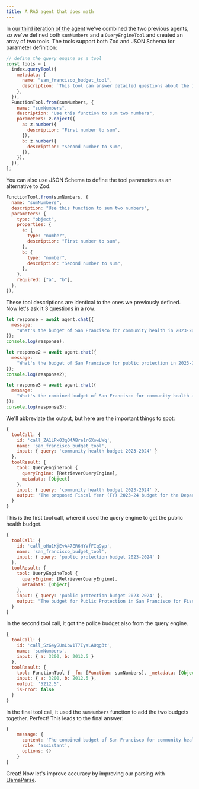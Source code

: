 ```yaml
---
title: A RAG agent that does math
---
```


In [our third iteration of the agent](https://github.com/run-llama/ts-agents/blob/main/3_rag_and_tools/agent.ts) we've combined the two previous agents, so we've defined both `sumNumbers` and a `QueryEngineTool` and created an array of two tools. The tools support both Zod and JSON Schema for parameter definition:

```javascript
// define the query engine as a tool
const tools = [
  index.queryTool({
    metadata: {
      name: "san_francisco_budget_tool",
      description: `This tool can answer detailed questions about the individual components of the budget of San Francisco in 2023-2024.`,
    },
  }),
  FunctionTool.from(sumNumbers, {
    name: "sumNumbers",
    description: "Use this function to sum two numbers",
    parameters: z.object({
      a: z.number({
        description: "First number to sum",
      }),
      b: z.number({
        description: "Second number to sum",
      }),
    }),
  }),
];
```

You can also use JSON Schema to define the tool parameters as an alternative to Zod.

```javascript
FunctionTool.from(sumNumbers, {
  name: "sumNumbers",
  description: "Use this function to sum two numbers",
  parameters: {
    type: "object",
    properties: {
      a: {
        type: "number",
        description: "First number to sum",
      },
      b: {
        type: "number",
        description: "Second number to sum",
      },
    },
    required: ["a", "b"],
  },
}),
```


These tool descriptions are identical to the ones we previously defined. Now let's ask it 3 questions in a row:

```javascript
let response = await agent.chat({
  message:
    "What's the budget of San Francisco for community health in 2023-24?",
});
console.log(response);

let response2 = await agent.chat({
  message:
    "What's the budget of San Francisco for public protection in 2023-24?",
});
console.log(response2);

let response3 = await agent.chat({
  message:
    "What's the combined budget of San Francisco for community health and public protection in 2023-24?",
});
console.log(response3);
```

We'll abbreviate the output, but here are the important things to spot:

```javascript
{
  toolCall: {
    id: 'call_ZA1LPx03gO4ABre1r6XowLWq',
    name: 'san_francisco_budget_tool',
    input: { query: 'community health budget 2023-2024' }
  },
  toolResult: {
    tool: QueryEngineTool {
      queryEngine: [RetrieverQueryEngine],
      metadata: [Object]
    },
    input: { query: 'community health budget 2023-2024' },
    output: 'The proposed Fiscal Year (FY) 2023-24 budget for the Department of Public Health is $3.2 billion
  }
}
```

This is the first tool call, where it used the query engine to get the public health budget.

```javascript
{
  toolCall: {
    id: 'call_oHu1KjEvA47ER6HYVfFIq9yp',
    name: 'san_francisco_budget_tool',
    input: { query: 'public protection budget 2023-2024' }
  },
  toolResult: {
    tool: QueryEngineTool {
      queryEngine: [RetrieverQueryEngine],
      metadata: [Object]
    },
    input: { query: 'public protection budget 2023-2024' },
    output: "The budget for Public Protection in San Francisco for Fiscal Year (FY) 2023-24 is $2,012.5 million."
  }
}
```

In the second tool call, it got the police budget also from the query engine.

```javascript
{
  toolCall: {
    id: 'call_SzG4yGUnLbv1T7IyaLAOqg3t',
    name: 'sumNumbers',
    input: { a: 3200, b: 2012.5 }
  },
  toolResult: {
    tool: FunctionTool { _fn: [Function: sumNumbers], _metadata: [Object] },
    input: { a: 3200, b: 2012.5 },
    output: '5212.5',
    isError: false
  }
}
```

In the final tool call, it used the `sumNumbers` function to add the two budgets together. Perfect! This leads to the final answer:

```javascript
{
    message: {
      content: 'The combined budget of San Francisco for community health and public protection in Fiscal Year (FY) 2023-24 is $5,212.5 million.',
      role: 'assistant',
      options: {}
    }
}
```

Great! Now let's improve accuracy by improving our parsing with [LlamaParse](6_llamaparse).

